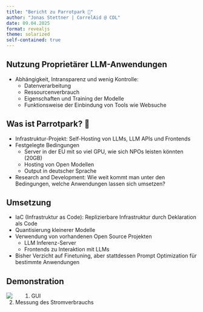 ```yaml
---
title: "Bericht zu Parrotpark 🦜"
author: "Jonas Stettner | CorrelAid @ CDL"
date: 09.04.2025
format: revealjs
theme: solarized
self-contained: true
---
```


## Nutzung Proprietärer LLM-Anwendungen 

- Abhängigkeit, Intransparenz und wenig Kontrolle:
    - Datenverarbeitung
    - Ressourcenverbrauch
    - Eigenschaften und Training der Modelle
    - Funktionsweise der Einbindung von Tools wie Websuche
<!-- - Ähnlichkeit zur Entscheidung für oder gegen Self-Hosting bzw. Open Source, aber wenn z.B. Entscheidungsprozesse von KI abhängen umso relevanter -->

## Was ist Parrotpark? 🦜

- Infrastruktur-Projekt: Self-Hosting von LLMs, LLM APIs und Frontends
- Festgelegte Bedingungen
    - Server in der EU mit so viel GPU, wie sich NPOs leisten könnten (20GB)
    - Hosting von Open Modellen
    - Output in deutscher Sprache
- Research and Development: Wie weit kommt man unter den Bedingungen, welche Anwendungen lassen sich umsetzen?

## Umsetzung

- IaC (Infrastruktur as Code): Replizierbare Infrastruktur durch Deklaration als Code
- Quantisierung kleinerer Modelle 
- Verwendung von vorhandenen Open Source Projekten
    - LLM Inferenz-Server 
    - Frontends zu Interaktion mit LLMs
- Bisher Verzicht auf Finetuning, aber stattdessen Prompt Optimization für bestimmte Anwendungen

## Demonstration
<img style="float: left; margin-right: 50px" src="images/image.png"/>

1. GUI
2. Messung des Stromverbrauchs
